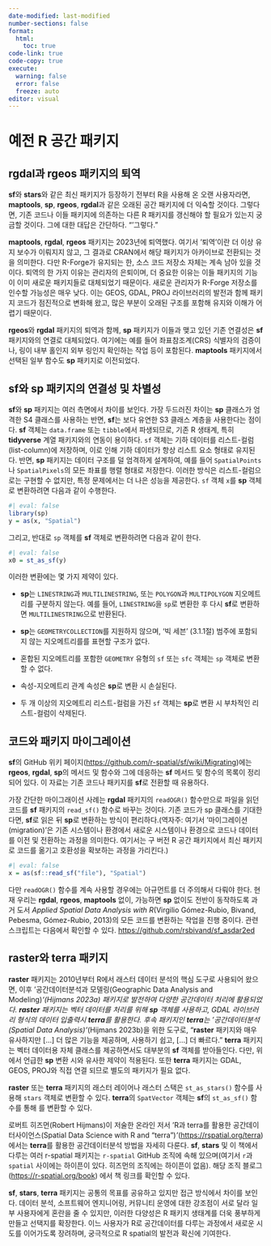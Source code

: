 ```yaml
---
date-modified: last-modified
number-sections: false
format: 
  html: 
    toc: true
code-link: true
code-copy: true
execute: 
  warning: false
  error: false
  freeze: auto
editor: visual
---
```


# 예전 R 공간 패키지 {#sec-package}

## rgdal과 rgeos 패키지의 퇴역

**sf**와 **stars**와 같은 최신 패키지가 등장하기 전부터 R을 사용해 온 오랜 사용자라면, **maptools**, **sp**, **rgeos**, **rgdal**과 같은 오래된 공간 패키지에 더 익숙할 것이다. 그렇다면, 기존 코드나 이들 패키지에 의존하는 다른 R 패키지를 갱신해야 할 필요가 있는지 궁금할 것이다. 그에 대한 대답은 간단하다. "'그렇다."

**maptools**, **rgdal**, **rgeos** 패키지는 2023년에 퇴역했다. 여기서 '퇴역'이란 더 이상 유지 보수가 이뤄지지 않고, 그 결과로 CRAN에서 해당 패키지가 아카이브로 전환되는 것을 의미한다. 다만 R-Forge가 유지되는 한, 소스 코드 저장소 자체는 계속 남아 있을 것이다. 퇴역의 한 가지 이유는 관리자의 은퇴이며, 더 중요한 이유는 이들 패키지의 기능이 이미 새로운 패키지들로 대체되었기 때문이다. 새로운 관리자가 R-Forge 저장소를 인수할 가능성은 매우 낮다. 이는 GEOS, GDAL, PROJ 라이브러리의 발전과 함께 패키지 코드가 점진적으로 변화해 왔고, 많은 부분이 오래된 구조를 포함해 유지와 이해가 어렵기 때문이다.

**rgeos**와 **rgdal** 패키지의 퇴역과 함께, **sp** 패키지가 이들과 맺고 있던 기존 연결성은 **sf** 패키지와의 연결로 대체되었다. 여기에는 예를 들어 좌표참조계(CRS) 식별자의 검증이나, 링이 내부 홀인지 외부 링인지 확인하는 작업 등이 포함된다. **maptools** 패키지에서 선택된 일부 함수도 **sp** 패키지로 이전되었다.

## sf와 sp 패키지의 연결성 및 차별성

**sf**와 **sp** 패키지는 여러 측면에서 차이를 보인다. 가장 두드러진 차이는 **sp** 클래스가 엄격한 S4 클래스를 사용하는 반면, **sf**는 보다 유연한 S3 클래스 계층을 사용한다는 점이다. **sf** 객체는 `data.frame` 또는 `tibble`에서 파생되므로, 기존 R 생태계, 특히 **tidyverse** 계열 패키지와의 연동이 용이하다. `sf` 객체는 기하 데이터를 리스트-컬럼(list-column)에 저장하며, 이로 인해 기하 데이터가 항상 리스트 요소 형태로 유지된다. 반면, **sp** 패키지는 데이터 구조를 덜 엄격하게 설계하여, 예를 들어 `SpatialPoints`나 `SpatialPixels`의 모든 좌표를 행렬 형태로 저장한다. 이러한 방식은 리스트-컬럼으로는 구현할 수 없지만, 특정 문제에서는 더 나은 성능을 제공한다. `sf` 객체 `x`를 **sp** 객체로 변환하려면 다음과 같이 수행한다.

```r
#| eval: false
library(sp)
y = as(x, "Spatial")
```

그리고, 반대로 `sp` 객체를 **sf** 객체로 변환하려면 다음과 같이 한다.

```r
#| eval: false
x0 = st_as_sf(y)
```

이러한 변환에는 몇 가지 제약이 있다.

-   **sp**는 `LINESTRING`과 `MULTILINESTRING`, 또는 `POLYGON`과 `MULTIPOLYGON` 지오메트리를 구분하지 않는다. 예를 들어, `LINESTRING`을 `sp`로 변환한 후 다시 **sf**로 변환하면 `MULTILINESTRING`으로 반환된다.

-   **sp**는 `GEOMETRYCOLLECTION`를 지원하지 않으며, '빅 세븐' (3.1.1절) 범주에 포함되지 않는 지오메트리를를 표현할 구조가 없다.

-   혼합된 지오메트리를 포함한 `GEOMETRY` 유형의 `sf` 또는 `sfc` 객체는 `sp` 객체로 변환할 수 없다.

-   속성-지오메트리 관계 속성은 **sp**로 변환 시 손실된다.

-   두 개 이상의 지오메트리 리스트-컬럼을 가진 `sf` 객체는 **sp**로 변환 시 부차적인 리스트-컬럼이 삭제된다.

## 코드와 패키지 마이그레이션

**sf**의 GitHub 위키 페이지(<https://github.com/r-spatial/sf/wiki/Migrating>)에는 **rgeos**, **rgdal**, **sp**의 메서드 및 함수와 그에 데응하는 **sf** 메서드 및 함수의 목록이 정리되어 있다. 이 자료는 기존 코드나 패키지를 **sf**로 전환할 때 유용하다.

가장 간단한 마이그래이션 사례는 **rgdal** 패키지의 `readOGR()` 함수만으로 파일을 읽던 코드를 **sf** 패키지의 `read_sf()` 함수로 바꾸는 것이다. 기존 코드가 sp 클래스를 기대한다면, **sf**로 읽은 뒤 **sp**로 변환하는 방식이 편리하다.(역자주: 여기서 '마이그레이션(migration)'은 기존 시스템이나 환경에서 새로운 시스템이나 환경으로 코드나 데이터를 이전 및 전환하는 과정을 의미한다. 여기서는 구 버전 R 공간 패키지에서 최신 패키지로 코드를 옮기고 호환성을 확보하는 과정을 가리킨다.)

```r
#| eval: false
x = as(sf::read_sf("file"), "Spatial")
```

다만 `readOGR()` 함수를 계속 사용할 경우에는 아규먼트를 더 주의해서 다뤄야 한다. 현재 우리는 **rgdal**, **rgeos**, **maptools** 없이, 가능하면 **sp** 없이도 전반이 동작하도록 과거 도서 *Applied Spatial Data Analysis with R*(Virgilio Gómez-Rubio, Bivand, Pebesma, Gómez-Rubio, 2013)의 모든 코드를 변환하는 작업을 진행 중이다. 관련 스크립트는 다음에서 확인할 수 있다. <https://github.com/rsbivand/sf_asdar2ed>

## raster와 terra 패키지

**raster** 패키지는 2010년부터 R에서 래스터 데이터 분석의 핵심 도구로 사용되어 왔으면, 이후 '공간데이터분석과 모델링(Geographic Data Analysis and Modeling)*'*(Hijmans 2023a) 패키지로 발전하여 다양한 공간데이터 처리에 활용되었다. **raster** 패키지는 벡터 데이터를 처리를 위해 **sp** 객체를 사용하고, GDAL 라이브러리 형식의 데이터 입출력시 **terra**를 활용한다. 후속 패키지인 **terra**는 '공간데이터분석(Spatial Data Analysis)*'*(Hijmans 2023b)을 위한 도구로, "**raster** 패키지와 매우 유사하지만 \[…\] 더 많은 기능을 제공하며, 사용하기 쉽고, \[…\] 더 빠르다." **terra** 패키지는 벡터 데이터용 자체 클래스를 제공하면서도 대부분의 **sf** 객체를 받아들인다. 다만, 위에서 언급한 **sp** 변환 시와 유사한 제약이 적용된다. 또한 **terra** 패키지는 GDAL, GEOS, PROJ와 직접 연결 되므로 별도의 패키지가 필요 없다.

**raster** 또는 **terra** 패키지의 래스터 레이어나 래스터 스택은 `st_as_stars()` 함수를 사용해 `stars` 객체로 변환할 수 있다. **terra**의 `SpatVector` 객체는 **sf**의 `st_as_sf()` 함수를 통해 를 변환할 수 있다.

로버트 히즈먼(Robert Hijmans)이 저술한 온라인 저서 'R과 terra를 활용한 공간데이터사이언스(Spatial Data Science with R and "terra")*'*(<https://rspatial.org/terra>)에서는 **terra**를 활용한 공간데이터분석 방법을 자세히 다룬다. **sf**, **stars** 및 이 책에서 다루는 여러 r-spatial 패키지는 `r-spatial` GitHub 조직에 속해 있으며(여기서 `r`과 `spatial` 사이에는 하이픈이 있다. 히즈먼의 조직에는 하이픈이 없음). 해당 조직 블로그(<https://r-spatial.org/book>) 에서 책 링크를 확인할 수 있다.

**sf**, **stars**, **terra** 패키지는 공통의 목표를 공유하고 있지만 접근 방식에서 차이를 보인다. 데이터 분석, 소프트웨어 엔지니어링, 커뮤니티 운영에 대한 강조점이 서로 달라 일부 사용자에게 혼란을 줄 수 있지만, 이러한 다양성은 R 패키지 생태계를 더욱 풍부하게 만들고 선택지를 확장한다. 이느 사용자가 R로 공간데이터를 다루는 과정에서 새로운 시도를 이어가도록 장려하며, 궁극적으로 R spatial의 발전과 확신에 기여한다.
